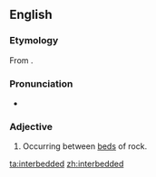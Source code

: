 ==English==

===Etymology===
From {{prefix|inter|bedded|lang=en}}.

===Pronunciation===
* {{a|GenAm}} {{IPA|/ɪntɚˈbɛdəd/|lang=en}}

===Adjective===
{{en-adj|-}}

# {{context|geology|lang=en}} Occurring between [[bed]]s of rock.

[[ta:interbedded]]
[[zh:interbedded]]